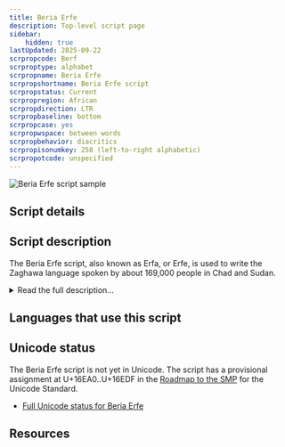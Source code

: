 ```yaml
---
title: Beria Erfe
description: Top-level script page
sidebar:
    hidden: true
lastUpdated: 2025-09-22
scrpropcode: Berf
scrproptype: alphabet
scrpropname: Beria Erfe
scrpropshortname: Beria Erfe script
scrpropstatus: Current
scrpropregion: African
scrpropdirection: LTR
scrpropbaseline: bottom
scrpropcase: yes
scrpropwspace: between words
scrpropbehavior: diacritics
scrpropisonumkey: 258 (left-to-right alphabetic)
scrpropotcode: unspecified
---
```



![Beria Erfe script sample](../images/berf-sample.png)

## Script details

<ScriptDetails />

## Script description

The Beria Erfe script, also known as Erfa, or Erfe, is used to write the Zaghawa language spoken by about 169,000 people in Chad and Sudan.

<details>
<summary>Read the full description...</summary>It was created in the 1950s when Adam Tajir, a schoolteacher, noted that the language was failing to spread and was in fact being replaced by Arabic, which he attributed to the lack of a Zaghawa writing system. The script was originally based on the cattle brands different clans used by way of identification. This alphabet comprised 40 characters, representing more sounds than exist in the Zaghawa inventory, as Tajir had based the character set on the Arabic language, rather than the language for which it was intended. Tajir published his proposed characters in a daily Arabic-language newspaper, and also produced texts of poetry, proverbs and short stories using the script in an attempt to propagate it. In 2000 Tajir's script was modified by Siddick Adam Issa to better represent Zaghawa phonology. Issa's modified version has received greater acceptance, and is in more common use today.

The Beria Erfe script marks stress and not tone, although transcriptions tend to mark tone but not stress. ±ATR, representing contrasting positions of the root of the tongue and of the larynx during pronunciation of vowels, is also marked.
</details>

## Languages that use this script

<WsList script='Berf' wsMax='5' />

## Unicode status

The Beria Erfe script is not yet in Unicode. The script has a provisional assignment at U+16EA0..U+16EDF in the [Roadmap to the SMP](http://www.unicode.org/roadmaps/smp/) for the Unicode Standard.

- [Full Unicode status for Beria Erfe](/scrlang/unicode/berf-unicode)



## Resources

<ScriptResources detailSummary='seemore' />

